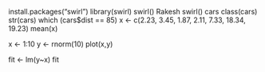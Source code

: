install.packages("swirl")
library(swirl)
swirl()
Rakesh
swirl()
cars
class(cars)
str(cars)
which (cars$dist == 85)
x <- c(2.23, 3.45, 1.87, 2.11, 7.33, 18.34, 19.23)
mean(x)

x <- 1:10
y <- rnorm(10)
plot(x,y)

fit <- lm(y~x)
fit
